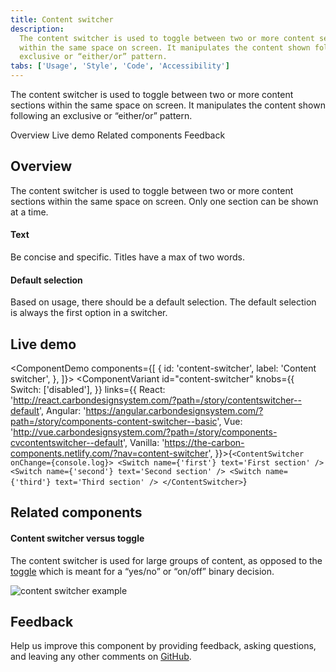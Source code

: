```yaml
---
title: Content switcher
description:
  The content switcher is used to toggle between two or more content sections
  within the same space on screen. It manipulates the content shown following an
  exclusive or “either/or” pattern.
tabs: ['Usage', 'Style', 'Code', 'Accessibility']
---
```


<PageDescription>

The content switcher is used to toggle between two or more content sections
within the same space on screen. It manipulates the content shown following an
exclusive or “either/or” pattern.

</PageDescription>

<AnchorLinks>

<AnchorLink>Overview</AnchorLink>
<AnchorLink>Live demo</AnchorLink>
<AnchorLink>Related components</AnchorLink>
<AnchorLink>Feedback</AnchorLink>

</AnchorLinks>

## Overview

The content switcher is used to toggle between two or more content sections
within the same space on screen. Only one section can be shown at a time.

#### Text

Be concise and specific. Titles have a max of two words.

#### Default selection

Based on usage, there should be a default selection. The default selection is
always the first option in a switcher.

## Live demo

<ComponentDemo
  components={[
    {
      id: 'content-switcher',
      label: 'Content switcher',
    },
  ]}>
  <ComponentVariant
    id="content-switcher"
    knobs={{
      Switch: ['disabled'],
    }}
    links={{
      React:
        'http://react.carbondesignsystem.com/?path=/story/contentswitcher--default',
      Angular:
        'https://angular.carbondesignsystem.com/?path=/story/components-content-switcher--basic',
      Vue:
        'http://vue.carbondesignsystem.com/?path=/story/components-cvcontentswitcher--default',
      Vanilla:
        'https://the-carbon-components.netlify.com/?nav=content-switcher',
    }}>{`
<ContentSwitcher onChange={console.log}>
  <Switch name={'first'} text='First section' />
  <Switch name={'second'} text='Second section' />
  <Switch name={'third'} text='Third section' />
</ContentSwitcher>
`}</ComponentVariant>
</ComponentDemo>

## Related components

#### Content switcher versus toggle

The content switcher is used for large groups of content, as opposed to the
[toggle](/components/toggle/usage) which is meant for a “yes/no” or “on/off”
binary decision.

<Row>
<Column colLg={8}>

![content switcher example](images/content-switcher-usage-1.png)

</Column>
</Row>

## Feedback

Help us improve this component by providing feedback, asking questions, and
leaving any other comments on
[GitHub](https://github.com/carbon-design-system/carbon-website/issues/new?assignees=&labels=feedback&template=feedback.md).
